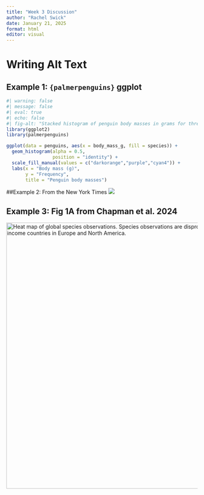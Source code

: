 ```yaml
---
title: "Week 3 Discussion"
author: "Rachel Swick"
date: January 21, 2025
format: html
editor: visual
---
```

# Writing Alt Text

## Example 1: `{palmerpenguins}` ggplot
```r
#| warning: false
#| message: false
#| eval: true
#| echo: false
#| fig-alt: "Stacked histogram of penguin body masses in grams for three species of penguins: Adelie, Chinstrap, and Gentoo. Gentoo penguins have the highest average body mass by 1500 grams."
library(ggplot2)
library(palmerpenguins)

ggplot(data = penguins, aes(x = body_mass_g, fill = species)) +
  geom_histogram(alpha = 0.5, 
                 position = "identity") +
  scale_fill_manual(values = c("darkorange","purple","cyan4")) +
  labs(x = "Body mass (g)",
       y = "Frequency",
       title = "Penguin body masses")
```

##Example 2: From the New York Times
![](nyt-monthly-temp.png){fig-alt="Dot plot of monthly global temperature compared with the average temperature for the 20th century. After 1975, all average monthly global temperatures are higher than the 20th century average."}

## Example 3: Fig 1A from Chapman et al. 2024
<img src="chapman-etal-2024.png" alt="Heat map of global species observations. Species observations are disproportionately from high-income countries in Europe and North America." width="700px">













